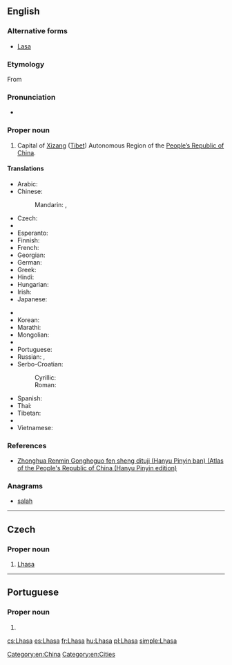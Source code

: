 ==English==

{{wikipedia}}

===Alternative forms===
* [[Lasa]]

===Etymology===
From {{etyl|bo|en}} {{term|ལྷ་ས|tr=Lhasa|lang=bo}}

===Pronunciation===
* {{rhymes|ɑːsə}}

===Proper noun===
{{en-proper noun}}

# Capital of [[Xizang]] ([[Tibet]]) Autonomous Region of the [[People's Republic of China|People’s Republic of China]].

====Translations====
{{trans-top|Capital of Xizang (Tibet)}}
* Arabic: {{t|ar|لاسا|f|tr=laasa}}
* Chinese:
*: Mandarin: {{t+|cmn|拉薩|sc=Hani}},  {{t+|cmn|拉萨|tr=Lāsà|sc=Hani}}
* Czech: {{t+|cs|Lhasa|f}}
* {{trreq|dz}}
* Esperanto: {{t|eo|Lasao}}
* Finnish: {{t|fi|Lhasa}}
* French: {{t+|fr|Lhassa}}
* Georgian: {{t|ka|ლჰასა|tr=lhasa|sc=Geor}}
* German: {{t|de|Lhasa}}
* Greek: {{t|el|Λάσα|tr=Lása}}
* Hindi: {{t|hi|ल्हासा|tr=l'hāsā}}
* Hungarian: {{t+|hu|Lhásza}}
* Irish: {{t|ga|Lása|m}}
* Japanese: {{t|ja|ラサ|tr=Rasa}}
{{trans-mid}}
* {{trreq|ks}}
* Korean: {{t+|ko|라싸|tr=Lassa|sc=Hang}}
* Marathi: {{t|mr|ल्हासा|tr=lhāsā|sc=Deva}}
* Mongolian: {{t|mn|Лхас|tr=Lhas|sc=Cyrl}}
* {{trreq|ne}}
* Portuguese: {{t|pt|Lassa}}
* Russian: {{t|ru|Лхаса|f|tr=Lxása}}, {{t|ru|Ласа|f|tr=Lása}}
* Serbo-Croatian:
*: Cyrillic: {{t|sh|Ласа|f|sc=Cyrl}}
*: Roman: {{t|sh|Lasa|f}}
* Spanish: {{t+|es|Lhasa}}
* Thai: {{t|th|ลาซา|tr=laasaa}}
* Tibetan: {{t|bo|ལྷ་ས|tr=lha sa|sc=Tibt}}
* {{trreq|ur}}
* Vietnamese: {{t|vi|Lhasa}}
{{trans-bottom}}

===References===
* [http://www.paragonbook.com/html/browsesubj/fullcitation.cfm?item=35277  Zhonghua Renmin Gongheguo fen sheng dituji (Hanyu Pinyin ban) (Atlas of the People's Republic of China (Hanyu Pinyin edition)]

===Anagrams===
* [[salah#English|salah]]

[[Category:en:China]]
[[Category:en:Cities]]

----

==Czech==

===Proper noun===
{{cs-proper noun|g=f}}

# [[#English|Lhasa]]

----

==Portuguese==

===Proper noun===
{{pt-proper noun|f}}

# {{alternative form of|Lassa|lang=pt}}


[[cs:Lhasa]]
[[es:Lhasa]]
[[fr:Lhasa]]
[[hu:Lhasa]]
[[pl:Lhasa]]
[[simple:Lhasa]]